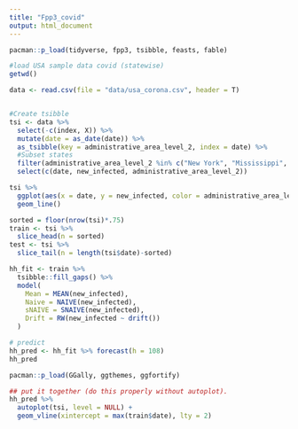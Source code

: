 ```yaml
---
title: "Fpp3_covid"
output: html_document
---
```


```r
pacman::p_load(tidyverse, fpp3, tsibble, feasts, fable)
```


```r
#load USA sample data covid (statewise)
getwd()

data <- read.csv(file = "data/usa_corona.csv", header = T)
```
```r

```

```r
#Create tsibble
tsi <- data %>%
  select(-c(index, X)) %>%
  mutate(date = as_date(date)) %>%
  as_tsibble(key = administrative_area_level_2, index = date) %>%
  #Subset states
  filter(administrative_area_level_2 %in% c("New York", "Mississippi", "New Jersey", "Nevada", "Colorado" )) %>%
  select(c(date, new_infected, administrative_area_level_2))

```


```r
tsi %>%
  ggplot(aes(x = date, y = new_infected, color = administrative_area_level_2) ) +
  geom_line()
```


```r

sorted = floor(nrow(tsi)*.75)
train <- tsi %>%
  slice_head(n = sorted)
test <- tsi %>%
  slice_tail(n = length(tsi$date)-sorted)

```

```r
hh_fit <- train %>%
  tsibble::fill_gaps() %>%
  model(
    Mean = MEAN(new_infected),
    Naive = NAIVE(new_infected),
    sNAIVE = SNAIVE(new_infected),
    Drift = RW(new_infected ~ drift())
  )

```

```r
# predict
hh_pred <- hh_fit %>% forecast(h = 108)
hh_pred
```
```r
pacman::p_load(GGally, ggthemes, ggfortify)
```

```r
## put it together (do this properly without autoplot).
hh_pred %>% 
  autoplot(tsi, level = NULL) +
  geom_vline(xintercept = max(train$date), lty = 2) 
  
```
```r

```

